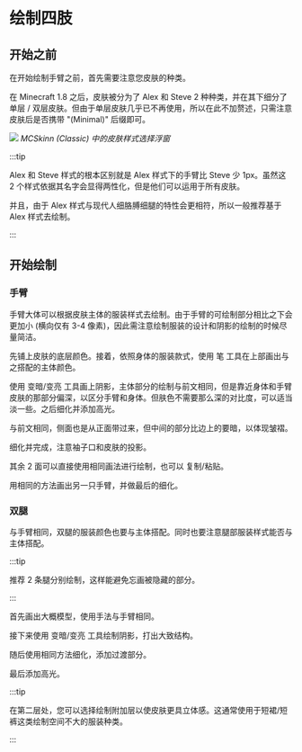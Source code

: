 # 绘制四肢

## 开始之前

在开始绘制手臂之前，首先需要注意您皮肤的种类。

在 Minecraft 1.8 之后，皮肤被分为了 Alex 和 Steve 2 种种类，并在其下细分了单层 / 双层皮肤。但由于单层皮肤几乎已不再使用，所以在此不加赘述，只需注意皮肤后是否携带 "(Minimal)" 后缀即可。

![](skin-type-selecting-page-cn.png)
*MCSkinn (Classic) 中的皮肤样式选择浮窗*

:::tip

Alex 和 Steve 样式的根本区别就是 Alex 样式下的手臂比 Steve 少 1px。虽然这 2 个样式依据其名字会显得两性化，但是他们可以运用于所有皮肤。

并且，由于 Alex 样式与现代人细胳膊细腿的特性会更相符，所以一般推荐基于 Alex 样式去绘制。

:::

## 开始绘制

### 手臂

手臂大体可以根据皮肤主体的服装样式去绘制。由于手臂的可绘制部分相比之下会更加小 (横向仅有 3-4 像素)，因此需注意绘制服装的设计和阴影的绘制的时候尽量简洁。

先铺上皮肤的底层颜色。接着，依照身体的服装款式，使用 笔 工具在上部画出与之搭配的主体颜色。

使用 变暗/变亮 工具画上阴影，主体部分的绘制与前文相同，但是靠近身体和手臂皮肤的那部分偏深，以区分手臂和身体。但肤色不需要那么深的对比度，可以适当淡一些。之后细化并添加高光。

与前文相同，侧面也是从正面带过来，但中间的部分比边上的要暗，以体现皱褶。

细化并完成，注意袖子口和皮肤的投影。

其余 2 面可以直接使用相同画法进行绘制，也可以 复制/粘贴。

用相同的方法画出另一只手臂，并做最后的细化。

### 双腿

与手臂相同，双腿的服装颜色也要与主体搭配。同时也要注意腿部服装样式能否与主体搭配。

:::tip

推荐 2 条腿分别绘制，这样能避免忘画被隐藏的部分。

:::

首先画出大概模型，使用手法与手臂相同。

接下来使用 变暗/变亮 工具绘制阴影，打出大致结构。

随后使用相同方法细化，添加过渡部分。

最后添加高光。

:::tip

在第二层处，您可以选择绘制附加层以使皮肤更具立体感。这通常使用于短裙/短裤这类绘制空间不大的服装种类。

:::